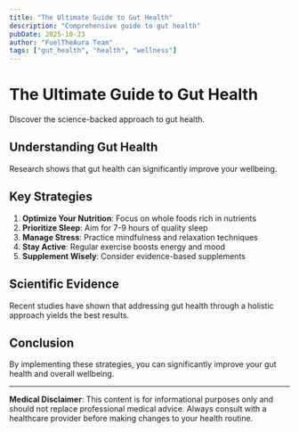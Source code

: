 ```yaml
---
title: "The Ultimate Guide to Gut Health"
description: "Comprehensive guide to gut health"
pubDate: 2025-10-23
author: "FuelTheAura Team"
tags: ["gut_health", "health", "wellness"]
---
```


# The Ultimate Guide to Gut Health

Discover the science-backed approach to gut health.

## Understanding Gut Health

Research shows that gut health can significantly improve your wellbeing.

## Key Strategies

1. **Optimize Your Nutrition**: Focus on whole foods rich in nutrients
2. **Prioritize Sleep**: Aim for 7-9 hours of quality sleep
3. **Manage Stress**: Practice mindfulness and relaxation techniques
4. **Stay Active**: Regular exercise boosts energy and mood
5. **Supplement Wisely**: Consider evidence-based supplements

## Scientific Evidence

Recent studies have shown that addressing gut health through a holistic approach yields the best results.

## Conclusion

By implementing these strategies, you can significantly improve your gut health and overall wellbeing.

---

**Medical Disclaimer**: This content is for informational purposes only and should not replace professional medical advice. Always consult with a healthcare provider before making changes to your health routine.
